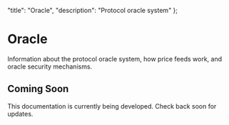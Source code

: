   "title": "Oracle",
  "description": "Protocol oracle system"
};

# Oracle

Information about the protocol oracle system, how price feeds work, and oracle security mechanisms.

## Coming Soon

This documentation is currently being developed. Check back soon for updates. 